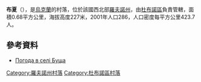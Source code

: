 {{coord|50|14|26|N|25|49|47|E|scale:30000|display=title}}

'''布夏'''（{{lang-uk|Буща}}），是[[烏克蘭|烏克蘭]]的村落，位於該國西北部[[羅夫諾州|羅夫諾州]]，由[[杜布諾區|杜布諾區]]負責管轄，面積0.68平方公里，海拔高度227米，2001年人口286，人口密度每平方公里423.7人。

==參考資料==
* [http://weather.in.ua/ua/rovenskaja/2431 Погода в селі Буща] {{Wayback|url=http://weather.in.ua/ua/rovenskaja/2431 |date=20160305084603 }}

{{DEFAULTSORT:Буща}}
[[Category:羅夫諾州村落|Category:羅夫諾州村落]]
[[Category:杜布諾區村落|Category:杜布諾區村落]]


{{Rivne-geo-stub}}